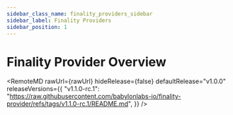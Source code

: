```yaml
---
sidebar_class_name: finality_providers_sidebar
sidebar_label: Finality Providers
sidebar_position: 1
---
```


# Finality Provider Overview



<RemoteMD
  rawUrl={rawUrl}
  hideRelease={false}
  defaultRelease="v1.0.0"
  releaseVersions={{
    "v1.1.0-rc.1": "https://raw.githubusercontent.com/babylonlabs-io/finality-provider/refs/tags/v1.1.0-rc.1/README.md", 
  }}
/>
